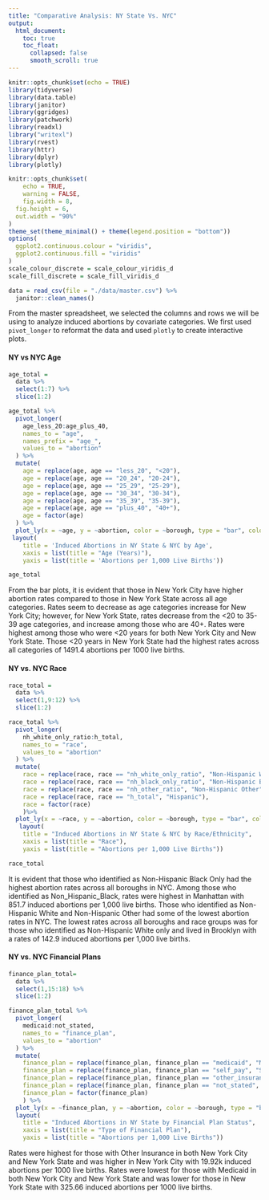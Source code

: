 ```yaml
---
title: "Comparative Analysis: NY State Vs. NYC"
output: 
  html_document:
    toc: true
    toc_float:
      collapsed: false
      smooth_scroll: true
---
```


```r
knitr::opts_chunk$set(echo = TRUE)
library(tidyverse)
library(data.table)
library(janitor)
library(ggridges)
library(patchwork)
library(readxl)
library("writexl")
library(rvest)
library(httr)
library(dplyr)
library(plotly)

knitr::opts_chunk$set(
	echo = TRUE,
	warning = FALSE,
	fig.width = 8, 
  fig.height = 6,
  out.width = "90%"
)
theme_set(theme_minimal() + theme(legend.position = "bottom"))
options(
  ggplot2.continuous.colour = "viridis",
  ggplot2.continuous.fill = "viridis"
)
scale_colour_discrete = scale_colour_viridis_d
scale_fill_discrete = scale_fill_viridis_d
```


```r
data = read_csv(file = "./data/master.csv") %>%
  janitor::clean_names()
```

From the master spreadsheet, we selected the columns and rows we will be using to analyze induced abortions by covariate categories. We first used `pivot_longer` to reformat the data and used `plotly` to create interactive plots. 

#### NY vs NYC Age

```r
age_total = 
  data %>%
  select(1:7) %>%
  slice(1:2)

age_total %>%
  pivot_longer(
    age_less_20:age_plus_40,
    names_to = "age", 
    names_prefix = "age_",
    values_to = "abortion"
  ) %>% 
  mutate(
    age = replace(age, age == "less_20", "<20"),
    age = replace(age, age == "20_24", "20-24"),
    age = replace(age, age == "25_29", "25-29"),
    age = replace(age, age == "30_34", "30-34"),
    age = replace(age, age == "35_39", "35-39"),
    age = replace(age, age == "plus_40", "40+"),
    age = factor(age)
  ) %>% 
  plot_ly(x = ~age, y = ~abortion, color = ~borough, type = "bar", colors = "viridis") %>%   
 layout(
    title = 'Induced Abortions in NY State & NYC by Age', 
    xaxis = list(title = "Age (Years)"),
    yaxis = list(title = 'Abortions per 1,000 Live Births'))

age_total
```

From the bar plots, it is evident that those in New York City have higher abortion rates compared to those in New York State across all age categories. Rates seem to decrease as age categories increase for New York City; however, for New York State, rates decrease from the <20 to 35-39 age categories, and increase among those who are 40+. Rates were highest among those who were <20 years for both New York City and New York State. Those <20 years in New York State had the highest rates across all categories of 1491.4 abortions per 1000 live births.

#### NY vs. NYC Race

```r
race_total = 
  data %>%
  select(1,9:12) %>%
  slice(1:2)

race_total %>%
  pivot_longer(
    nh_white_only_ratio:h_total,
    names_to = "race", 
    values_to = "abortion"
  ) %>%
  mutate(
    race = replace(race, race == "nh_white_only_ratio", "Non-Hispanic White Only"),
    race = replace(race, race == "nh_black_only_ratio", "Non-Hispanic Black Only"),
    race = replace(race, race == "nh_other_ratio", "Non-Hispanic Other"),
    race = replace(race, race == "h_total", "Hispanic"),
    race = factor(race)
    )%>% 
  plot_ly(x = ~race, y = ~abortion, color = ~borough, type = "bar", colors = "viridis") %>%   
   layout(
    title = "Induced Abortions in NY State & NYC by Race/Ethnicity", 
    xaxis = list(title = "Race"),
    yaxis = list(title = "Abortions per 1,000 Live Births"))

race_total
```

It is evident that those who identified as Non-Hispanic Black Only had the highest abortion rates across all boroughs in NYC. Among those who identified as Non_Hispanic_Black, rates were highest in Manhattan with 851.7 induced abortions per 1,000 live births. Those who identified as Non-Hispanic White and Non-Hispanic Other had some of the lowest abortion rates in NYC. The lowest rates across all boroughs and race groups was for those who identified as Non-Hispanic White only and lived in Brooklyn with a rates of 142.9 induced abortions per 1,000 live births. 

#### NY vs. NYC Financial Plans

```r
finance_plan_total= 
  data %>%
  select(1,15:18) %>%
  slice(1:2)

finance_plan_total %>%  
  pivot_longer(
    medicaid:not_stated,
    names_to = "finance_plan", 
    values_to = "abortion"
  ) %>%
  mutate(
    finance_plan = replace(finance_plan, finance_plan == "medicaid", "Medicaid"),
    finance_plan = replace(finance_plan, finance_plan == "self_pay", "Self Pay"),
    finance_plan = replace(finance_plan, finance_plan == "other_insurance", "Other Insurance"),
    finance_plan = replace(finance_plan, finance_plan == "not_stated", "Not Stated"),
    finance_plan = factor(finance_plan)
    ) %>% 
  plot_ly(x = ~finance_plan, y = ~abortion, color = ~borough, type = "bar", colors = "viridis") %>%   
  layout(
    title = "Induced Abortions in NY State by Financial Plan Status", 
    xaxis = list(title = "Type of Financial Plan"),
    yaxis = list(title = "Abortions per 1,000 Live Births"))
```

Rates were highest for those with Other Insurance in both New York City and New York State and was higher in New York City with 19.92k induced abortions per 1000 live births. Rates were lowest for those with Medicaid in both New York City and New York State and was lower for those in New York State with 325.66 induced abortions per 1000 live births. 